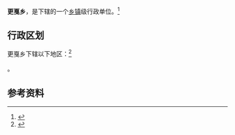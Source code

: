 {{中国乡级行政区|53/05/24/206/000}}

'''更戛乡'''，是{{PRC admin/fullname|53/05/24/206/000|3}}下辖的一个[[乡镇|乡镇]]级行政单位。<ref>{{PRC admin/ref sgc|{{PRC admin/parent|53/05/24/206/000}}}}</ref>

== 行政区划 ==

更戛乡下辖以下地区：<ref>{{PRC admin/ref sgc|53/05/24/206/000}}</ref>

{{PRC admin/children|53/05/24/206/000}}。

== 参考资料 ==

{{reflist}}

{{行政区划小作品}}
{{PRC admin/navcat|53/05/24/206/000}}